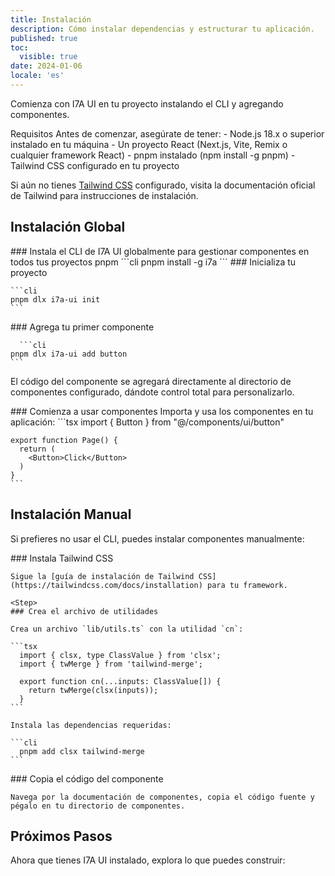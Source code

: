 ```yaml
---
title: Instalación
description: Cómo instalar dependencias y estructurar tu aplicación.
published: true
toc:
  visible: true
date: 2024-01-06
locale: 'es'
---
```


Comienza con I7A UI en tu proyecto instalando el CLI y agregando componentes.

<Callout variant="info">
  <CalloutTitle>Requisitos</CalloutTitle>
  <CalloutDescription>Antes de comenzar, asegúrate de tener:</CalloutDescription>
  - Node.js 18.x o superior instalado en tu máquina
  - Un proyecto React (Next.js, Vite, Remix o cualquier framework React)
  - pnpm instalado (npm install -g pnpm)
  - Tailwind CSS configurado en tu proyecto
</Callout>

Si aún no tienes [Tailwind CSS](https://tailwindcss.com/docs/installation) configurado, visita la documentación oficial de Tailwind para instrucciones de instalación.

## Instalación Global

<Steps>
  <Step>
    ### Instala el CLI de I7A UI globalmente para gestionar componentes en todos tus proyectos
    <Tabs defaultValue="pnpm">
      <TabsList>
        <TabsTrigger value="pnpm">pnpm</TabsTrigger>
      </TabsList>
      <TabsContent value="pnpm">
```cli
pnpm install -g i7a    
```
      </TabsContent>
    </Tabs>

  </Step>
  <Step>
    ###  Inicializa tu proyecto

    ```cli
    pnpm dlx i7a-ui init
    ```

  </Step>
  <Step>
   ### Agrega tu primer componente

      ```cli
    pnpm dlx i7a-ui add button
    ```

El código del componente se agregará directamente al directorio de componentes configurado, dándote control total para personalizarlo.

  </Step>
  
  <Step>
   ### Comienza a usar componentes
   Importa y usa los componentes en tu aplicación:

  <CodeBlockWrapper fileName="app/page.tsx" >
    ```tsx
    import { Button } from "@/components/ui/button"

    export function Page() {
      return (
        <Button>Click</Button>
      )
    }
    ```

  </CodeBlockWrapper>

  </Step>

</Steps>

## Instalación Manual

Si prefieres no usar el CLI, puedes instalar componentes manualmente:

<Steps>
  <Step>
    ### Instala Tailwind CSS

    Sigue la [guía de instalación de Tailwind CSS](https://tailwindcss.com/docs/installation) para tu framework.

  </Step>

    <Step>
    ### Crea el archivo de utilidades

    Crea un archivo `lib/utils.ts` con la utilidad `cn`:

    ```tsx
      import { clsx, type ClassValue } from 'clsx';
      import { twMerge } from 'tailwind-merge';

      export function cn(...inputs: ClassValue[]) {
        return twMerge(clsx(inputs));
      }
    ```

    Instala las dependencias requeridas:

    ```cli
      pnpm add clsx tailwind-merge
    ```

  </Step>

  <Step>
    ### Copia el código del componente

    Navega por la documentación de componentes, copia el código fuente y pégalo en tu directorio de componentes.

  </Step>
</Steps>

## Próximos Pasos

Ahora que tienes I7A UI instalado, explora lo que puedes construir:

<div className='flex flex-col gap-2 mt-5'>
  <CardLink label="Componentes" description="Explora la biblioteca de todos los componentes" href="/docs/components" />
  <CardLink label="Tematización" description="Aprende sobre Tematización y personalización" href="/docs/theming" />
  <CardLink label="CLI" description="Lee la Referencia del CLI para uso avanzado" href="/docs/cli" />
</div>
